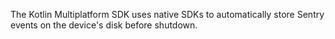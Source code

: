 The Kotlin Multiplatform SDK uses native SDKs to automatically store Sentry events on the device's disk before shutdown.

